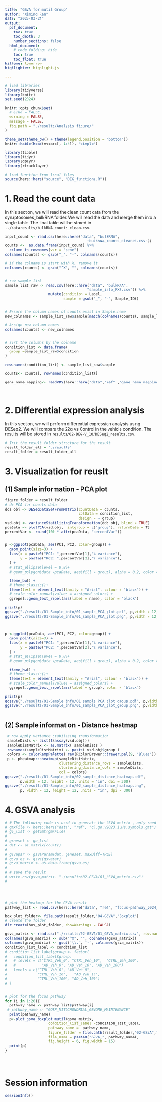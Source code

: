 ```yaml
---
title: "GSVA for mutil Group"
author: "Ximing Ran"
date: "2025-03-24"
output:
  pdf_document:
    toc: true
    toc_depth: 3
    number_sections: false
  html_document:
    # code_folding: hide
    toc: true
    toc_float: true
hitheme: tomorrow
highlighter: highlight.js

---
```


```r
# load libraries
library(tidyverse)
library(knitr)
set.seed(2024)

knitr::opts_chunk$set(
  # echo = FALSE,
  warning = FALSE,
  message = FALSE,
  fig.path = "./results/Analysis_figure/"
)

theme_set(theme_bw() + theme(legend.position = "bottom"))
knitr::kable(head(mtcars[, 1:4]), "simple")
```

```r
library(tibble)
library(tidyr)
library(dplyr)
library(rtracklayer)
```



```r
# load function from local files
source(here::here("source", "DEG_functions.R"))
```

\newpage

# 1. Read the count data
In this section, we will read the clean count data from the synaptosomes_bulkRNA folder.  We will read the data and merge them into a single table. The final table will be stored in `../dataresults/bulkRNA_counts_clean.csv`.

```r
input_count <- read.csv(here::here("data", "bulkRNA",
                                      "bulkRNA_counts_cleaned.csv"))
counts <-  as.data.frame(input_count) %>% 
  column_to_rownames(var = "gene")
colnames(counts) <- gsub("_", "-", colnames(counts))

# if the colname is start with X, remove it
colnames(counts) <- gsub("^X", "", colnames(counts))


# raw sample list
sample_list_raw <- read.csv(here::here("data", "bulkRNA",
                                      "sample_info_FXS.csv")) %>%
                    mutate(condition = Label,
                           sample = gsub("_", "-", Sample_ID))


# Ensure the column names of counts exist in Sample.name
new_colnames <- sample_list_raw$sample[match(colnames(counts), sample_list_raw$sample )]

# Assign new column names
colnames(counts) <- new_colnames


# sort the columns by the colname
condition_list <- data.frame(
  group =sample_list_raw$condition
)

row.names(condition_list) <- sample_list_raw$sample

counts<- counts[, rownames(condition_list)]

gene_name_mapping<- readRDS(here::here("data","ref" ,"gene_name_mapping.rds"))




```


# 2. Differential expression analysis

In this section, we will perform differential expression analysis using DESeq2. We will compare the 22q vs Control in the vehicle condition. The results will be stored in `results/02-DEG-V_10/DESeq2_results.csv`.

```r
# Init the result folder structure for the result
result_folder_all = './results'
result_folder = result_folder_all

```


\newpage

# 3. Visualization for reuslt

## (1) Sample information - PCA plot

```r
figure_folder = result_folder
# do PCA for counts data
dds_obj <- DESeqDataSetFromMatrix(countData = counts,
                                  colData = condition_list,
                                  design = ~ group)
vsd.obj <- varianceStabilizingTransformation(dds_obj, blind = TRUE)
pcaData <- plotPCA(vsd.obj,  intgroup = c("group"), returnData = T)
percentVar <- round(100 * attr(pcaData, "percentVar"))


p <-ggplot(pcaData, aes(PC1, PC2, color=group)) +
  geom_point(size=3) +
  labs(x = paste0("PC1: ",percentVar[1],"% variance"),
       y = paste0("PC2: ",percentVar[2],"% variance"),
  ) +
  # stat_ellipse(level = 0.8)+
  # geom_polygon(data =pcaData, aes(fill = group), alpha = 0.2, color = NA, show.legend = FALSE) +

  theme_bw() +
  # theme_classic()+
  theme(text = element_text(family = "Arial", colour = "black")) +
  # scale_color_manual(values = assigned_colors) +
  ggrepel::geom_text_repel(aes(label = name), color = "black")

print(p)
ggsave("./results/01-Sample_info/01_sample_PCA_plot.pdf", p,width = 12, height = 12, units = "in", dpi = 300)
ggsave("./results/01-Sample_info/01_sample_PCA_plot.png", p,width = 12, height = 12, units = "in", dpi = 300)
  


p <-ggplot(pcaData, aes(PC1, PC2, color=group)) +
  geom_point(size=3) +
  labs(x = paste0("PC1: ",percentVar[1],"% variance"),
       y = paste0("PC2: ",percentVar[2],"% variance"),
  ) +
  # stat_ellipse(level = 0.8)+
  # geom_polygon(data =pcaData, aes(fill = group), alpha = 0.2, color = NA, show.legend = FALSE) +

  theme_bw() +
  # theme_classic()+
  theme(text = element_text(family = "Arial", colour = "black")) +
  # scale_color_manual(values = assigned_colors) +
  ggrepel::geom_text_repel(aes(label = group), color = "black")

print(p)
ggsave("./results/01-Sample_info/01_sample_PCA_plot_group.pdf", p,width = 12, height = 12, units = "in", dpi = 300)
ggsave("./results/01-Sample_info/01_sample_PCA_plot_group.png", p,width = 12, height = 12, units = "in", dpi = 300)
  

```

## (2) Sample information - Distance heatmap

```r
 # Now apply variance stabilizing transformation
 sampleDists <- dist(t(assay(vsd.obj)))
 sampleDistMatrix <- as.matrix( sampleDists )
 rownames(sampleDistMatrix) <- paste( vsd.obj$group )
 colors <- colorRampPalette( rev(RColorBrewer::brewer.pal(9, "Blues")) )(255)
 p <- pheatmap::pheatmap(sampleDistMatrix,
                         clustering_distance_rows = sampleDists,
                         clustering_distance_cols = sampleDists,
                         col = colors) 
ggsave("./results/01-Sample_info/02_sample_distance_heatmap.pdf",
       p,width = 12, height = 12, units = "in", dpi = 300)
ggsave("./results/01-Sample_info/02_sample_distance_heatmap.png",
       p, width = 12, height = 12, units = "in", dpi = 300)

```

\newpage



# 4. GSVA analysis

```r
# # The following code is used to generate the GSVA matrix , only need to run once
# gmxFile <- here::here("data", "ref", "c5.go.v2023.1.Hs.symbols.gmt")
# go_list <- getGmt(gmxFile)
# 
# geneset <- go_list
# dat <- as.matrix(counts)
# 
# gsvapar <- gsvaParam(dat, geneset, maxDiff=TRUE)
# gsva_es <- gsva(gsvapar)
# gsva_matrix <- as.data.frame(gsva_es)
# 
# # save the result
# write.csv(gsva_matrix, "./results/02-GSVA/01_GSVA_matrix.csv")
# 




# plot the heatmap for the GSVA result
pathway_list <- read.csv(here::here("data", "ref", "focus-pathway_2024_10_03.csv"))

box_plot_folder<- file.path(result_folder,"04-GSVA","Boxplot")
# create the folder
dir.create(box_plot_folder, showWarnings = FALSE)

gsva_matrix <- read.csv("./results/02-GSVA/01_GSVA_matrix.csv", row.names = 1)
colnames(gsva_matrix) <- sub("^X", "", colnames(gsva_matrix))
colnames(gsva_matrix) <- gsub("\\.", "-", colnames(gsva_matrix))
condition_list_label <- condition_list 
# condition_list_label$group <- factor(
#   condition_list_label$group,
#   # levels = c("CTRL_Veh_0", "CTRL_Veh_10",  "CTRL_Veh_100", 
#   #            "AD_Veh_0", "AD_Veh_10", "AD_Veh_100")
#   levels = c("CTRL_Veh_0", "AD_Veh_0",
#              "CTRL_Veh_10",   "AD_Veh_10", 
#              "CTRL_Veh_100", "AD_Veh_100")
# )


# plot for the focus pathway
for (i in 1:20){
  pathway_name <- pathway_list$pathway[i]
 # pathway_name <- "GOBP_MITOCHONDRIAL_GENOME_MAINTENANCE"
  print(pathway_name)
  p<-plot_gsva_boxplot_mutil(gsva_matrix,
                    condition_list_label =condition_list_label,
                    pathway_name =  pathway_name,
                    figure_folder = file.path(result_folder,"02-GSVA","Boxplot-pair"),
                    file_name = paste0("GSVA_", pathway_name),
                    fig.height = 6, fig.width = 15)
  print(p)
}





```




# Session information
```r
sessionInfo()
```

